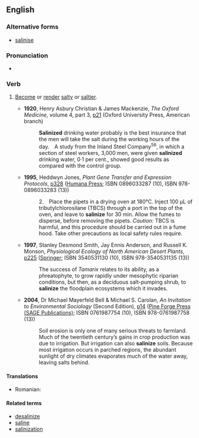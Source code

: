 ==English==

===Alternative forms===
* [[salinise]] {{qualifier|UK}}

===Pronunciation===
* {{a|UK}} {{IPA|/ˈsælɪnaɪz/}}

===Verb===
{{en-verb|salinizes|salinizing|salinized|salinized}}

# {{context|ambitransitive|lang=en}} [[become|Become]] or [[render]] [[salty]] or [[saltier]].
#* '''1920''', Henry Asbury Christian & James Mackenzie, ''The Oxford Medicine'', volume 4, part 3, [http://books.google.com/books?id=CqEwAAAAIAAJ&q=%22salinized+drinking%22&dq=%22salinized+drinking%22&as_brr=0&pgis=1 p21] (Oxford University Press, American branch)
#*: '''Salinized''' drinking water probably is the best insurance that the men will take the salt during the working hours of the day. A study from the Inland Steel Company<sup>56</sup>, in which a section of steel workers, 3,000 men, were given '''salinized''' drinking water, 0·1 per cent., showed good results as compared with the control group.
#* '''1995''', Heddwyn Jones, ''Plant Gene Transfer and Expression Protocols'', [http://www.google.co.uk/books?id=D72kzY_4bvkC&pg=PA328&dq=salinize&sig=vabPdASnBQWbhcDJ7RsLXr6YclY p328] ([http://www.humanapress.com/index.php?option=com_bookdetails&task=bookdetails&product_code=0-89603-328-7&category=books Humana Press]; ISBN 0896033287 (10), ISBN 978-0896033283 (13))
#*: 2. Place the pipets in a drying oven at 180°C. Inject 100 μL of tributylchlorosilane (TBCS) through a port in the top of the oven, and leave to '''salinize''' for 30 min. Allow the fumes to disperse, before removing the pipets. ''Caution:'' TBCS is harmful, and this procedure should be carried out in a fume hood. Take other precautions as local safety rules require.
#* '''1997''', Stanley Desmond Smith, Jay Ennis Anderson, and Russell K. Monson, ''Physiological Ecology of North American Desert Plants'', [http://www.google.co.uk/books?id=JLHgAxaDpIAC&pg=PA225&dq=salinize&sig=JKn1Xb2tE10Nlw1oJHjiWEuV02Q p225] ([http://www.springer.com/uk/home?SGWID=3-102-0-0-0 Springer]; ISBN 3540531130 (10), ISBN 978-3540531135 (13))
#*: The success of ''Tamarix'' relates to its ability, as a phreatophyte, to grow rapidly under mesophytic riparian conditions, but then, as a deciduous salt-pumping shrub, to '''salinize''' the floodplain ecosystems which it invades.
#* '''2004''', Dr Michael Mayerfeld Bell & Michael S. Carolan, ''An Invitation to Environmental Sociology'' (Second Edition), [http://www.google.co.uk/books?id=yVydhTcadswC&pg=PA14&dq=salinize&sig=X385tv4eRqrDmyFRel6yRT9LzLs p14] ([http://www.sagepub.com/booksProdDesc.nav?prodId=Book225740 Pine Forge Press (SAGE Publications)]; ISBN 0761987754 (10), ISBN 978-0761987758 (13))
#*: Soil erosion is only one of many serious threats to farmland. Much of the twentieth century’s gains in crop production was due to irrigation. But irrigation can also '''salinize''' soils. Because most irrigation occurs in parched regions, the abundant sunlight of dry climates evaporates much of the water away, leaving salts behind.

====Translations====
{{trans-top|become or render salty or saltier}}
* Romanian: {{t+|ro|saliniza}}
{{trans-mid}}
{{trans-bottom}}

====Related terms====
* [[desalinize]]
* [[saline]]
* [[salinization]]